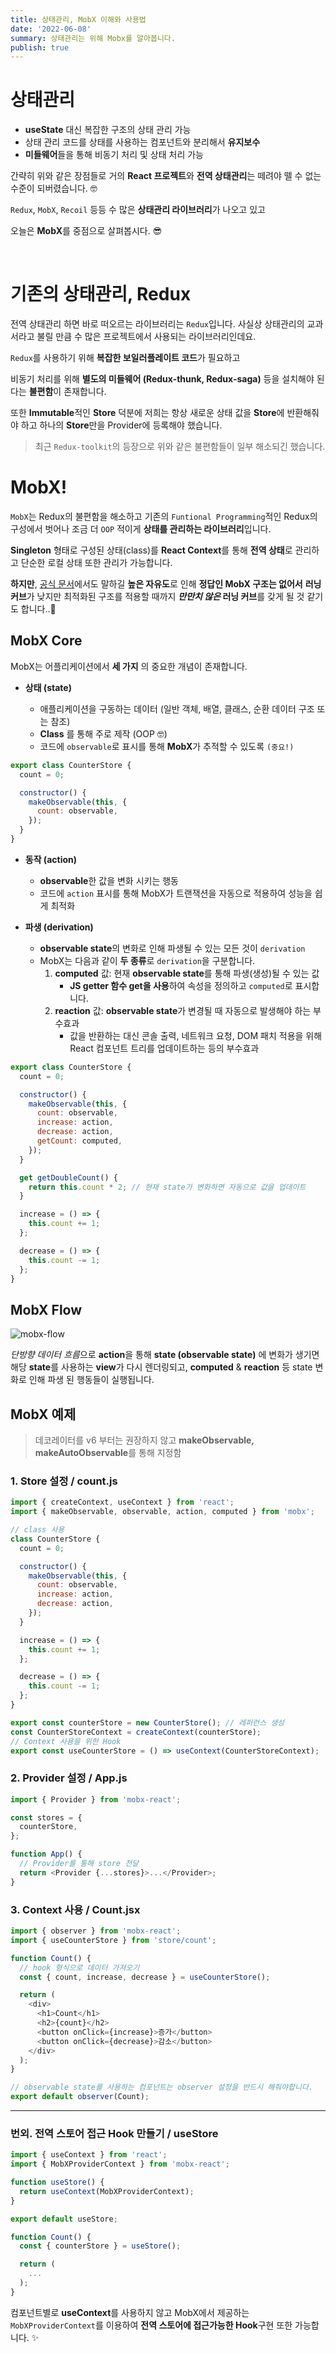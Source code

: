 ```yaml
---
title: 상태관리, MobX 이해와 사용법
date: '2022-06-08'
summary: 상태관리는 위해 Mobx를 알아봅니다.
publish: true
---
```


# 상태관리

- **useState** 대신 복잡한 구조의 상태 관리 가능
- 상태 관리 코드를 상태를 사용하는 컴포넌트와 분리해서 **유지보수**
- **미들웨어**들을 통해 비동기 처리 및 상태 처리 가능

간략히 위와 같은 장점들로 거의 **React 프로젝트**와 **전역 상태관리**는 떼려야 뗄 수 없는 수준이 되버렸습니다. 🤓

`Redux`, `MobX`, `Recoil` 등등 수 많은 **상태관리 라이브러리**가 나오고 있고

오늘은 **MobX**를 중점으로 살펴봅시다. 😎

<br />

# 기존의 상태관리, Redux

전역 상태관리 하면 바로 떠오르는 라이브러리는 `Redux`입니다.
사실상 상태관리의 교과서라고 불릴 만큼 수 많은 프로젝트에서 사용되는 라이브러리인데요.

`Redux`를 사용하기 위해 **복잡한 보일러플레이트 코드**가 필요하고

비동기 처리를 위해 **별도의 미들웨어 (Redux-thunk, Redux-saga)** 등을 설치해야 된다는 **불편함**이 존재합니다.

또한 **Immutable**적인 **Store** 덕분에 저희는 항상 새로운 상태 값을 **Store**에 반환해줘야 하고
하나의 **Store**만을 Provider에 등록해야 했습니다.

> 최근 `Redux-toolkit`의 등장으로 위와 같은 불편함들이 일부 해소되긴 했습니다.

# MobX!

`MobX`는 Redux의 불편함을 해소하고 기존의 `Funtional Programming`적인 Redux의 구성에서 벗어나 조금 더 `OOP` 적이게 **상태를 관리하는 라이브러리**입니다.

**Singleton** 형태로 구성된 상태(class)를 **React Context**를 통해 **전역 상태**로 관리하고
단순한 로컬 상태 또한 관리가 가능합니다.

**하지만**, [공식 문서](https://ko.mobx.js.org/the-gist-of-mobx.html)에서도 말하길 **높은 자유도**로 인해 **정답인 MobX 구조는 없어서**
**러닝 커브**가 낮지만 최적화된 구조를 적용할 때까지 **_만만치 않은_ 러닝 커브**를 갖게 될 것 같기도 합니다..🥲

## MobX Core

MobX는 어플리케이션에서 **세 가지** 의 중요한 개념이 존재합니다.

- **상태 (state)**

  - 애플리케이션을 구동하는 데이터 (일반 객체, 배열, 클래스, 순환 데이터 구조 또는 참조)
  - **Class** 를 통해 주로 제작 (OOP 🤓)
  - 코드에 `observable`로 표시를 통해 **MobX**가 추적할 수 있도록 `(중요!)`

```js
export class CounterStore {
  count = 0;

  constructor() {
    makeObservable(this, {
      count: observable,
    });
  }
}
```

- **동작 (action)**

  - **observable**한 값을 변화 시키는 행동
  - 코드에 `action` 표시를 통해 MobX가 트랜잭션을 자동으로 적용하여 성능을 쉽게 최적화

- **파생 (derivation)**
  - **observable state**의 변화로 인해 파생될 수 있는 모든 것이 `derivation`
  - MobX는 다음과 같이 **두 종류**로 `derivation`을 구분합니다.
    1.  **computed** 값: 현재 **observable state**를 통해 파생(생성)될 수 있는 값
        - **JS getter 함수 get을 사용**하여 속성을 정의하고 `computed`로 표시합니다.
    2.  **reaction** 값: **observable state**가 변경될 때 자동으로 발생해야 하는 부수효과
        - 값을 반환하는 대신 콘솔 출력, 네트워크 요청, DOM 패치 적용을 위해 React 컴포넌트 트리를 업데이트하는 등의 부수효과

```js
export class CounterStore {
  count = 0;

  constructor() {
    makeObservable(this, {
      count: observable,
      increase: action,
      decrease: action,
      getCount: computed,
    });
  }

  get getDoubleCount() {
    return this.count * 2; // 현재 state가 변화하면 자동으로 값을 업데이트
  }

  increase = () => {
    this.count += 1;
  };

  decrease = () => {
    this.count -= 1;
  };
}
```

## MobX Flow

![mobx-flow](/posts/2022/06/mobx-tutorial/mobx-flow.png)

*단방향 데이터 흐름*으로 **action**을 통해 **state (observable state)** 에 변화가 생기면
해당 **state**를 사용하는 **view**가 다시 렌더링되고, **computed** & **reaction** 등 state 변화로 인해 파생 된 행동들이 실행됩니다.

## MobX 예제

> 데코레이터를 v6 부터는 권장하지 않고 **makeObservable, makeAutoObservable**를 통해 지정함

### 1. Store 설정 / count.js

```js
import { createContext, useContext } from 'react';
import { makeObservable, observable, action, computed } from 'mobx';

// class 사용
class CounterStore {
  count = 0;

  constructor() {
    makeObservable(this, {
      count: observable,
      increase: action,
      decrease: action,
    });
  }

  increase = () => {
    this.count += 1;
  };

  decrease = () => {
    this.count -= 1;
  };
}

export const counterStore = new CounterStore(); // 레퍼런스 생성
const CounterStoreContext = createContext(counterStore);
// Context 사용을 위한 Hook
export const useCounterStore = () => useContext(CounterStoreContext);
```

### 2. Provider 설정 / App.js

```js
import { Provider } from 'mobx-react';

const stores = {
  counterStore,
};

function App() {
  // Provider를 통해 store 전달
  return <Provider {...stores}>...</Provider>;
}
```

### 3. Context 사용 / Count.jsx

```js
import { observer } from 'mobx-react';
import { useCounterStore } from 'store/count';

function Count() {
  // hook 형식으로 데이터 가져오기
  const { count, increase, decrease } = useCounterStore();

  return (
    <div>
      <h1>Count</h1>
      <h2>{count}</h2>
      <button onClick={increase}>증가</button>
      <button onClick={decrease}>감소</button>
    </div>
  );
}

// observable state를 사용하는 컴포넌트는 observer 설정을 반드시 해줘야합니다.
export default observer(Count);
```

---

### 번외. 전역 스토어 접근 Hook 만들기 / useStore

```js
import { useContext } from 'react';
import { MobXProviderContext } from 'mobx-react';

function useStore() {
  return useContext(MobXProviderContext);
}

export default useStore;
```

```js
function Count() {
  const { counterStore } = useStore();

  return (
    ...
  );
}
```

컴포넌트별로 **useContext**를 사용하지 않고 MobX에서 제공하는 `MobXProviderContext`를 이용하여
**전역 스토어에 접근가능한 Hook**구현 또한 가능합니다. ✨
